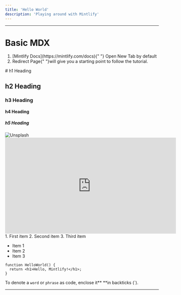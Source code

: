 ```yaml
---
title: 'Hello World'
description: 'Playing around with Mintlify'
---
```


---

# Basic MDX

<Accordion title="Link">
<ol>
  <li>
  <span>[Mintlify Docs](https://mintlify.com/docs)</span>{" "}
  <span>Open New Tab by default</span>
  </li>
  <li><Link href="https://mintlify.com/docs">Redirect Page</Link>{" "}will give you a starting point to follow the tutorial.</li>
</ol>
</Accordion>

<Accordion title="Heading">
# h1 Heading

## h2 Heading

### h3 Heading

#### h4 Heading

##### h5 Heading
</Accordion>

<Accordion title="Image & Video"> 
<img style={{ width: "50%" }} noZoom src="https://plus.unsplash.com/premium_photo-1672987719865-b34bae00f8a4?q=80&w=3221&auto=format&fit=crop&ixlib=rb-4.0.3&ixid=M3wxMjA3fDB8MHxwaG90by1wYWdlfHx8fGVufDB8fHx8fA%3D%3D" alt="Unsplash" />

<iframe
  width="560"
  height="315"
  src="https://www.youtube.com/embed/4KzFe50RQkQ"
  title="YouTube video player"
  frameborder="0"
  allow="accelerometer; autoplay; clipboard-write; encrypted-media; gyroscope; picture-in-picture"
  allowfullscreen
></iframe>
</Accordion>

<Accordion title="List"> 
1. First item
2. Second item
3. Third item

- Item 1
- Item 2
- Item 3
</Accordion>

<Accordion title="Code Block">

```tsx
function HelloWorld() {
  return <h1>Hello, Mintlify!</h1>;
}
```

To denote a `word` or `phrase` as code, enclose it** **in backticks (`).

</Accordion>

---